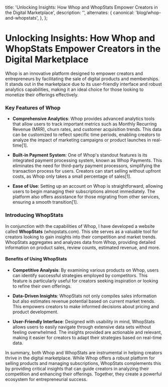 
  title: 'Unlocking Insights: How Whop and WhopStats Empower Creators in the Digital Marketplace',
  description: '',
  alternates: {
    canonical: 'blog/whop-and-whopstats',
  },
};

# Unlocking Insights: How Whop and WhopStats Empower Creators in the Digital Marketplace

<AnimatedName />

Whop is an innovative platform designed to empower creators and entrepreneurs by facilitating the sale of digital products and memberships. It stands out in the marketplace due to its user-friendly interface and robust analytics capabilities, making it an ideal choice for those looking to monetize their offerings effectively.

### Key Features of Whop

- **Comprehensive Analytics**: Whop provides advanced analytics tools that allow users to track important metrics such as Monthly Recurring Revenue (MRR), churn rates, and customer acquisition trends. This data can be customized to reflect specific time periods, enabling creators to analyze the impact of marketing campaigns or product launches in real-time[1].

- **Built-in Payment System**: One of Whop's standout features is its integrated payment processing system, known as Whop Payments. This eliminates the need for third-party payment processors, simplifying the transaction process for users. Creators can start selling without upfront costs, as Whop only takes a small percentage of sales[1].

- **Ease of Use**: Setting up an account on Whop is straightforward, allowing users to begin managing their subscriptions almost immediately. The platform also offers assistance for those migrating from other services, ensuring a smooth transition[1].

### Introducing WhopStats

In conjunction with the capabilities of Whop, I have developed a website called **WhopStats** (whopstats.com). This site serves as a valuable tool for creators looking to gain insights into their competition and market trends. WhopStats aggregates and analyzes data from Whop, providing detailed information on product sales, review counts, estimated revenue, and more.

#### Benefits of Using WhopStats

- **Competitive Analysis**: By examining various products on Whop, users can identify successful strategies employed by competitors. This feature is particularly useful for creators seeking inspiration or looking to refine their own offerings.

- **Data-Driven Insights**: WhopStats not only compiles sales information but also estimates revenue potential based on current market trends. This empowers creators to make informed decisions about pricing and product development.

- **User-Friendly Interface**: Designed with usability in mind, WhopStats allows users to easily navigate through extensive data sets without feeling overwhelmed. The insights provided are actionable and relevant, making it easier for creators to adapt their strategies based on real-time data.

In summary, both Whop and WhopStats are instrumental in helping creators thrive in the digital marketplace. While Whop offers a robust platform for selling products and managing subscriptions, WhopStats complements this by providing critical insights that can guide creators in analyzing their competition and enhancing their offerings. Together, they create a powerful ecosystem for entrepreneurial success.
